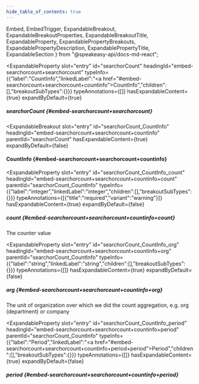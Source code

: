```yaml
---
hide_table_of_contents: true
---
```

  Embed,
  EmbedTrigger,
  ExpandableBreakout,
  ExpandableBreakoutProperties,
  ExpandableBreakoutTitle,
  ExpandableProperty,
  ExpandablePropertyBreakouts,
  ExpandablePropertyDescription,
  ExpandablePropertyTitle,
  ExpandableSection
} from "@speakeasy-api/docs-md-react";

<ExpandableSection>

<ExpandableProperty
  slot="entry"
  id="searchorCount"
  headingId="embed-searchorcount+searchorcount"
  typeInfo={{"label":"CountInfo","linkedLabel":"<a href=\"#embed-searchorcount+searchorcount+countinfo\">CountInfo</a>","children":[],"breakoutSubTypes":{}}}
  typeAnnotations={[]}
  hasExpandableContent={true}
  expandByDefault={true}
>

<ExpandablePropertyTitle slot="title">

##### searchorCount \{#embed-searchorcount+searchorcount\}

</ExpandablePropertyTitle>

<ExpandablePropertyBreakouts slot="breakouts">

<ExpandableBreakout
  slot="entry"
  id="searchorCount_CountInfo"
  headingId="embed-searchorcount+searchorcount+countinfo"
  parentId="searchorCount"
  hasExpandableContent={true}
  expandByDefault={false}
>

<ExpandableBreakoutTitle slot="title">

#### CountInfo \{#embed-searchorcount+searchorcount+countinfo\}

</ExpandableBreakoutTitle>

<ExpandableBreakoutProperties slot="properties">

<ExpandableProperty
  slot="entry"
  id="searchorCount_CountInfo_count"
  headingId="embed-searchorcount+searchorcount+countinfo+count"
  parentId="searchorCount_CountInfo"
  typeInfo={{"label":"integer","linkedLabel":"integer","children":[],"breakoutSubTypes":{}}}
  typeAnnotations={[{"title":"required","variant":"warning"}]}
  hasExpandableContent={true}
  expandByDefault={false}
>

<ExpandablePropertyTitle slot="title">

##### count \{#embed-searchorcount+searchorcount+countinfo+count\}

</ExpandablePropertyTitle>

<ExpandablePropertyDescription slot="description">

The counter value

</ExpandablePropertyDescription>

</ExpandableProperty>

<ExpandableProperty
  slot="entry"
  id="searchorCount_CountInfo_org"
  headingId="embed-searchorcount+searchorcount+countinfo+org"
  parentId="searchorCount_CountInfo"
  typeInfo={{"label":"string","linkedLabel":"string","children":[],"breakoutSubTypes":{}}}
  typeAnnotations={[]}
  hasExpandableContent={true}
  expandByDefault={false}
>

<ExpandablePropertyTitle slot="title">

##### org \{#embed-searchorcount+searchorcount+countinfo+org\}

</ExpandablePropertyTitle>

<ExpandablePropertyDescription slot="description">

The unit of organization over which we did the count aggregation, e.g. org (department) or company

</ExpandablePropertyDescription>

</ExpandableProperty>

<ExpandableProperty
  slot="entry"
  id="searchorCount_CountInfo_period"
  headingId="embed-searchorcount+searchorcount+countinfo+period"
  parentId="searchorCount_CountInfo"
  typeInfo={{"label":"Period","linkedLabel":"<a href=\"#embed-searchorcount+searchorcount+countinfo+period+period\">Period</a>","children":[],"breakoutSubTypes":{}}}
  typeAnnotations={[]}
  hasExpandableContent={true}
  expandByDefault={false}
>

<ExpandablePropertyTitle slot="title">

##### period \{#embed-searchorcount+searchorcount+countinfo+period\}

</ExpandablePropertyTitle>

<Embed slot="embed">

<EmbedTrigger slot="trigger" embedTitle="period" triggerText="View period details">

<Embedperiod />

</EmbedTrigger>

</Embed>

</ExpandableProperty>

</ExpandableBreakoutProperties>

</ExpandableBreakout>

</ExpandablePropertyBreakouts>

</ExpandableProperty>

</ExpandableSection>